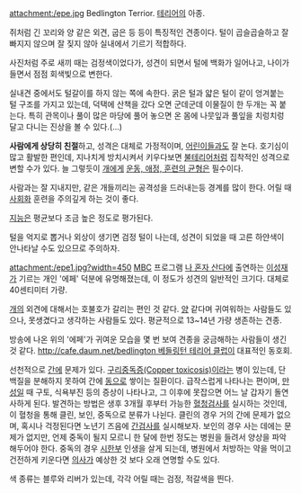 attachment:/epe.jpg
Bedlington Terrior. [[테리어]]의 아종.

쥐처럼 긴 꼬리와 양 같은 외견, 굽은 등 등이 특징적인 견종이다. 털이 곱슬곱슬하고 잘 빠지지 않으며 잘 짖지 않아 실내에서 기르기 적합하다.

사진처럼 주로 새끼 때는 검정색이었다가, 성견이 되면서 털에 백화가 일어나고, 나이가 들면서 점점 회색빛으로 변한다.

실내견 중에서도 털갈이를 하지 않는 쪽에 속한다.
굵은 털과 얇은 털이 같이 엉겨붙는 털 구조를 가지고 있는데, 덕택에 산책을 갔다 오면 군데군데 이물질이 한 두개는 꼭 붙는다. 특히 관목이나 풀이 많은 마당에 풀어 놓으면 온 몸에 나뭇잎과 풀잎을 치렁치렁 달고 다니는 진상을 볼 수 있다.(...)

'''사람에게 상당히 친절'''하고, 성격은 대체로 가정적이며, [[어린이]]들과도 잘 논다. 호기심이 많고 활발한 편인데, 지나치게 방치시켜서 키우다보면 [[불테리어]]처럼 집착적인 성격으로 변할 수가 있다. 늘 그렇듯이 [[개]]에게 [[시저 밀란|운동, 애정, 훈련의 균형]]은 필수이다.

사람과는 잘 지내지만, 같은 개들끼리는 공격성을 드러내는등 경계를 많이 한다. 어릴 때 [[사회화]] 훈련을  주의깊게 하는 것이 좋다. 

[[지능]]은 평균보다 조금 높은 정도로 평가된다.

털을 억지로 뽑거나 외상이 생기면 검정 털이 나는데, 성견이 되었을 때 고른 하얀색이 안나타날 수도 있으므로 주의하자.


attachment:/epe1.jpg?width=450
[[MBC]] 프로그램 [[나 혼자 산다]]에 출연하는 [[이성재]]가 기르는 개인 '에페' 덕분에 유명해졌는데, 이 정도가 성견의 일반적인 크기다. 대체로 40센티미터 가량. 

[[개]]의 외견에 대해서는 호불호가 갈리는 편인 것 같다. [[양]] 같다며 귀여워하는 사람들도 있으나, 못생겼다고 생각하는 사람들도 있다. 평균적으로 13~14년 가량 생존하는 견종.

방송에 나온 위의 '에페'가 귀여운 모습을 몇 번 보여 견종을 궁금해하는 사람들이 생긴 것 같다. [[http://cafe.daum.net/bedlington 베들링턴 테리어 클럽]]이 대표적인 동호회.

선천적으로 [[간]]에 문제가 있다. [[구리중독증(Copper toxicosis)]]이라는 병이 있는데, 단백질을 분해하지 못하여 간에 [[동]]으로 쌓이는 질환이다. 급작스럽게 나타나는 편이며, [[만성]]일 때 구토, 식욕부진 등의 증상이 나타나고, 그 이후에  못잡으면 어느 날 갑자기 돌연사하게 된다. 
발견하는 방법은 생후 3개월 후부터 가능한 [[혈청]]검사를 실시하는 것인데, 이 혈청을 통해 클린, 보인, 중독으로 분류가 나뉜다. 클린의 경우 거의 간에 문제가 없으며, 혹시나 걱정된다면 노년기 즈음에 [[간 ]]검사를 실시해보자. 보인의 경우 사는 데에는 문제가 없지만, 언제 중독이 될지 모르니 한 달에 한번 정도는 병원을 들려서 양상을 파악해두어야 한다. 중독의 경우 [[시한부]] 인생을 살게 되는데, 병원에서 처방하는 약을 먹이고 건전하게 키운다면 [[의사]]가 예상한 것 보다 오래 연명할 수도 있다. 

색 종류는 블루와 리버가 있는데, 각각 어릴 때는 검정, 적갈색을 띈다. 
